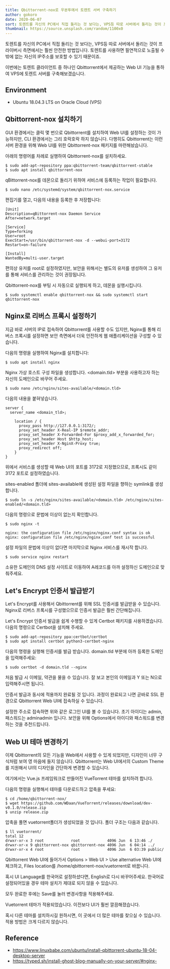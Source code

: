 ```yaml
---
title: Qbittorrent-nox로 우분투에서 토렌트 서버 구축하기
author: gokoro
date: 2020-06-07
sort: 토렌트를 자신의 PC에서 직접 돌리는 것 보다는, VPS등 따로 서버에서 돌리는 것이 프라...
thumbnail: https://source.unsplash.com/random/1100x0
---
```


토렌트를 자신의 PC에서 직접 돌리는 것 보다는, VPS등 따로 서버에서 돌리는 것이 프라이버시 측면에서는 훨씬 안전한 방법입니다. 토렌트를 사용하면 필연적으로 노출될 수 밖에 없는 자신의 IP주소를 보호할 수 있기 때문이죠.

이번에는 토렌트 클라이언트 중 하나인 Qbittorrent에서 제공하는 Web UI 기능을 통하여 VPS에 토렌트 서버를 구축해보겠습니다.



## Environment

- Ubuntu 18.04.3 LTS on Oracle Cloud (VPS)


## Qbittorrent-nox 설치하기

GUI 환경에서는 클릭 몇 번으로 Qbittorrent를 설치하여 Web UI를 설정하는 것이 가능하지만, CLI 환경에서는 그리 호락호락 하지 않습니다. 다행히도 Qbittorrent는 이런 서버 환경을 위해 Web UI를 위한 Qbittorrent-nox 패키지를 마련해놨습니다.

아래의 명령어를 차례로 실행하여 Qbittorrent-nox를 설치하세요.

```
$ sudo add-apt-repository ppa:qbittorrent-team/qbittorrent-stable
$ sudo apt install qbittorrent-nox
```

qBittorrent-nox를 데몬으로 돌리기 위하여 서비스에 등록하는 작업이 필요합니다.

```
$ sudo nano /etc/systemd/system/qbittorrent-nox.service
```

편집기를 열고, 다음의 내용을 등록한 후 저장합니다:

```
[Unit]
Description=qBittorrent-nox Daemon Service
After=network.target

[Service]
Type=forking
User=root
ExecStart=/usr/bin/qbittorrent-nox -d --webui-port=3172
Restart=on-failure

[Install]
WantedBy=multi-user.target
```

편의상 유저를 root로 설정하였지만, 보안을 위해서는 별도의 유저를 생성하여 그 유저를 통해 서비스를 관리하는 것이 권장됩니다.

Qbittorrent-nox를 부팅 시 자동으로 실행되게 하고, 데몬을 실행시킵니다.

```
$ sudo systemctl enable qbittorrent-nox && sudo systemctl start qbittorrent-nox
```

## Nginx로 리버스 프록시 설정하기

지금 바로 서버의 IP로 접속하여 Qbittorrent를 사용할 수도 있지만, Nginx를 통해 리버스 프록시를 설정하면 보안 측면에서 더욱 안전하게 웹 애플리케이션을 구성할 수 있습니다.

다음의 명령을 실행하여 Nginx를 설치합니다:

```
$ sudo apt install nginx
```

Nginx 가상 호스트 구성 파일을 생성합니다. <domain.tld> 부분을 사용하고자 하는 자신의 도메인으로 바꾸어 주세요.

```
$ sudo nano /etc/nginx/sites-available/<domain.tld>
```

다음의 내용을 붙혀넣습니다.

```
server {
  server_name <domain_tld>;

    location / {
      proxy_pass http://127.0.0.1:3172/;
      proxy_set_header X-Real-IP $remote_addr;
      proxy_set_header X-Forwarded-For $proxy_add_x_forwarded_for;
      proxy_set_header Host $http_host;
      proxy_set_header X-NginX-Proxy true;
      proxy_redirect off;
    }
}
```

위에서 서비스를 생성할 때 Web UI의 포트를 3172로 지정했으므로, 프록시도 같이 3172 포트로 설정하였습니다.

sites-enabled 폴더에 sites-available에 생성된 설정 파일을 향하는 symlink를 생성합니다.

```
$ sudo ln -s /etc/nginx/sites-available/<domain.tld> /etc/nginx/sites-enabled/<domain.tld>
```

다음의 명령으로 문법에 이상이 없는지 확인합니다.

```
$ sudo nginx -t

nginx: the configuration file /etc/nginx/nginx.conf syntax is ok
nginx: configuration file /etc/nginx/nginx.conf test is successful
```

설정 파일의 문법에 이상이 없다면 마지막으로 Nginx 서비스를 재시작 합니다.

```
$ sudo service nginx restart
```



소유한 도메인의 DNS 설정 사이트로 이동하여 A레코드를 아까 설정하신 도메인으로 맞춰주세요.

## Let's Encrypt 인증서 발급받기



Let's Encrypt를 사용해서 Qbittorrent를 위해 SSL 인증서를 발급받을 수 있습니다. Nginx로 리버스 프록시를 구성했으므로 인증서 발급은 훨씬 간단해집니다.

Let's Encrypt 인증서 발급을 쉽게 수행할 수 있게 Certbot 패키지를 사용하겠습니다. 다음의 명령으로 Certbot을 설치해 주세요.

```
$ sudo add-apt-repository ppa:certbot/certbot
$ sudo apt install certbot python3-certbot-nginx
```

다음의 명령을 실행해 인증서를 발급 받습니다. domain.tld 부분에 아까 등록한 도메인을 입력해주세요:

```
$ sudo certbot -d domain.tld --nginx
```

처음 발급 시 이메일, 약관을 물을 수 있습니다. 잘 보고 본인의 이메일과 Y 또는 N으로 입력해주시면 됩니다.

인증서 발급과 동시에 적용까지 완료될 것 입니다. 과정이 완료되고 나면 곧바로 SSL 환경으로 Qbittorrent Web UI에 접속하실 수 있습니다.



설정한 주소로 접속하면 위와 같은 로그인 UI를 볼 수 있습니다. 초기 아이디는 admin, 패스워드는 adminadmin 입니다. 보안을 위해 Options에서 아이디와 패스워드를 변경하는 것을 추천드립니다.

## Web UI 테마 변경하기



이제 Qbittorrent의 모든 기능을 Web에서 사용할 수 있게 되었지만, 디자인이 너무 구식처럼 보여 영 마음에 들지 않습니다. Qbittorrent는 Web UI에서의 Custom Theme를 지원해서 UI의 디자인을 간단하게 변경할 수 있습니다.

여기에서는 Vue.js 프레임워크로 만들어진 VueTorrent 테마를 설치하려 합니다.

다음의 명령을 실행해서 테마를 다운로드하고 압축을 푸세요:

```
$ cd /home/qbittorrent-nox/
$ wget https://github.com/WDaan/VueTorrent/releases/download/dev-v0.1.0/release.zip
$ unzip release.zip
```

압축을 풀면 vuetorrent폴더가 생성되었을 것 입니다. 폴더 구조는 다음과 같습니다.

```
$ ll vuetorrent/
total 12
drwxr-xr-x 3 root            root            4096 Jun  6 13:46 ./
drwxr-xr-x 9 qbittorrent-nox qbittorrent-nox 4096 Jun  6 04:14 ../
drwxr-xr-x 4 root            root            4096 Jun  6 03:39 public/
```

Qbittorrent Web UI에 들어가서 Options > Web UI > Use alternative Web UI에 체크하고, Files location를 /home/qbittorrent-nox/vuetorrent로 바꿉니다.

혹시 UI Language를 한국어로 설정하셨다면, English로 다시 바꾸어주세요. 한국어로 설정되어있을 경우 테마 설치가 제대로 되지 않을 수 있습니다.



모두 완료한 후에는 Save를 눌러 변경사항을 적용해주세요.



Vuetorrent 테마가 적용되었습니다. 이전보다 UI가 훨씬 깔끔해졌습니다.

혹시 다른 테마를 설치하시길 원하시면, 이 곳에서 더 많은 테마를 찾으실 수 있습니다. 적용 방법은 크게 다르지 않습니다.

## Reference

- https://www.linuxbabe.com/ubuntu/install-qbittorrent-ubuntu-18-04-desktop-server
- https://typed.sh/install-ghost-blog-manually-on-your-server/#nginx-


